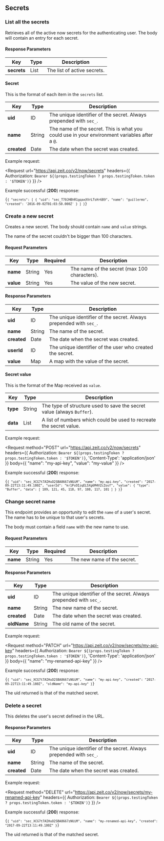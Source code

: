 
## Secrets

### List all the secrets
<Endpoint method="GET" url="/v2/now/secrets" />

Retrieves all of the active now secrets for the authenticating user.
The body will contain an entry for each secret.

#### Response Parameters
| Key | <HelpLink href="#api-basics/types" hasIcon>Type</HelpLink> | Description |
| -- | -- | -- |
| **secrets** | <HelpLink href="#api-basics/types">List</HelpLink> | The list of active secrets. |

#### Secret
This is the format of each item in the `secrets` list.

| Key | <HelpLink href="#api-basics/types" hasIcon>Type</HelpLink> | Description |
| -- | -- | -- |
| **uid** | <HelpLink href="#api-basics/types">ID</HelpLink> | The unique identifier of the secret. Always prepended with `sec_`. |
| **name** | <HelpLink href="#api-basics/types">String</HelpLink> | The name of the secret. This is what you could use in your environment variables after a `@`. |
| **created** | <HelpLink href="#api-basics/types">Date</HelpLink> | The date when the secret was created. |

<Example>
  <span>Example request:</span>

  <Request
    url="https://api.zeit.co/v2/now/secrets"
    headers={{
      Authorization: `Bearer ${(props.testingToken ? props.testingToken.token : '$TOKEN')}`
    }}
  />

  Example successful (**200**) response:

<Code>{`{
  "secrets": [
    {
      "uid": "sec_T70JHBhR1gqaxXVrLTsHr6B9",
      "name": "guillermo",
      "created": '2016-09-02T01:03:50.000Z'
    }
  ]
}`}</Code>
</Example>

### Create a new secret
<Endpoint method="POST" url="/v2/now/secrets"/>

Creates a new secret. The body should contain `name` and `value` strings.

<Note>The name of the secret couldn't be bigger than 100 characters.</Note>

#### Request Parameters
| Key | <HelpLink href="#api-basics/types" hasIcon>Type</HelpLink> | Required | Description |
| -- | -- | -- | -- |
| **name** | <HelpLink href="#api-basics/types">String</HelpLink> | Yes | The name of the secret (max 100 characters). |
| **value** | <HelpLink href="#api-basics/types">String</HelpLink> | Yes | The value of the new secret. |

#### Response Parameters
| Key | <HelpLink href="#api-basics/types" hasIcon>Type</HelpLink> | Description |
| -- | -- | -- |
| **uid** | <HelpLink href="#api-basics/types">ID</HelpLink> | The unique identifier of the secret. Always prepended with `sec_`. |
| **name** | <HelpLink href="#api-basics/types">String</HelpLink> | The name of the secret. |
| **created** | <HelpLink href="#api-basics/types">Date</HelpLink> | The date when the secret was created. |
| **userId** | <HelpLink href="#api-basics/types">ID</HelpLink> | The unique identifier of the user who created the secret. |
| **value** | <HelpLink href="#api-basics/types">Map</HelpLink> | A map with the value of the secret. |

#### Secret value
This is the format of the Map received as `value`.

| Key | <HelpLink href="#api-basics/types" hasIcon>Type</HelpLink> | Description |
| -- | -- | -- |
| **type** | <HelpLink href="#api-basics/types">String</HelpLink> | The type of structure used to save the secret value (always `Buffer`). |
| **data** | <HelpLink href="#api-basics/types">List</HelpLink> | A list of numbers which could be used to recreate the secret value. |

<Example>
  <span>Example request:</span>

  <Request
    method="POST"
    url="https://api.zeit.co/v2/now/secrets"
    headers={{
      Authorization: `Bearer ${(props.testingToken ? props.testingToken.token : '$TOKEN')}`,
      'Content-Type': 'application/json'
    }}
    body={{
      "name": "my-api-key",
      "value": "my-value"
    }}
  />

  Example successful (**200**) response:

<Code>{`{
  "uid": "sec_XCG7t7AIHuO2SBA8667zNUiM",
  "name": "my-api-key",
  "created": "2017-09-22T13:11:49.180Z",
  "userId": "kr1PsOIzqEL5Xg6M4VZcZosf",
  "value": {
    "type": "Buffer",
    "data": [
      109,
      121,
      45,
      118,
      97,
      108,
      117,
      101
    ]
  }
}`}</Code>
</Example>

### Change secret name
<Endpoint method="PATCH" url="/v2/now/secrets/:name" />

This endpoint provides an opportunity to edit the `name`
of a user's secret. The name has to be unique to that user's secrets.

The body must contain a field `name` with the new name to use.

#### Request Parameters
| Key | <HelpLink href="#api-basics/types" hasIcon>Type</HelpLink> | Required | Description |
| -- | -- | -- | -- |
| **name** | <HelpLink href="#api-basics/types">String</HelpLink> | Yes | The new name of the secret. |

#### Response Parameters
| Key | <HelpLink href="#api-basics/types" hasIcon>Type</HelpLink> | Description |
| -- | -- | -- |
| **uid** | <HelpLink href="#api-basics/types">ID</HelpLink> | The unique identifier of the secret. Always prepended with `sec_`. |
| **name** | <HelpLink href="#api-basics/types">String</HelpLink> | The new name of the secret. |
| **created** | <HelpLink href="#api-basics/types">Date</HelpLink> | The date when the secret was created. |
| **oldName** | <HelpLink href="#api-basics/types">String</HelpLink> | The old name of the secret. |

<Example>
  <span>Example request:</span>

  <Request
    method="PATCH"
    url="https://api.zeit.co/v2/now/secrets/my-api-key"
    headers={{
      Authorization: `Bearer ${(props.testingToken ? props.testingToken.token : '$TOKEN')}`,
      'Content-Type': 'application/json'
    }}
    body={{
      "name": "my-renamed-api-key"
    }}
  />

  Example successful (**200**) response:

<Code>{`{
  "uid": "sec_XCG7t7AIHuO2SBA8667zNUiM",
  "name": "my-api-key",
  "created": "2017-09-22T13:11:49.180Z",
  "oldName": "my-api-key"
}`}</Code>

  The <InlineCode>uid</InlineCode> returned is that of the matched secret.
</Example>

### Delete a secret
<Endpoint method="DELETE" url="/v2/now/secrets/:name" />

This deletes the user's secret defined in the URL.

#### Response Parameters
| Key | <HelpLink href="#api-basics/types" hasIcon>Type</HelpLink> | Description |
| -- | -- | -- |
| **uid** | <HelpLink href="#api-basics/types">ID</HelpLink> | The unique identifier of the secret. Always prepended with `sec_`. |
| **name** | <HelpLink href="#api-basics/types">String</HelpLink> | The name of the secret. |
| **created** | <HelpLink href="#api-basics/types">Date</HelpLink> | The date when the secret was created. |

<Example>
  <span>Example request:</span>

  <Request
    method="DELETE"
    url="https://api.zeit.co/v2/now/secrets/my-renamed-api-key"
    headers={{
      Authorization: `Bearer ${(props.testingToken ? props.testingToken.token : '$TOKEN')}`
    }}
  />

  Example successful (**200**) response:

<Code>{`{
  "uid": "sec_XCG7t7AIHuO2SBA8667zNUiM",
  "name": "my-renamed-api-key",
  "created": "2017-09-22T13:11:49.180Z"
}`}</Code>

  The <InlineCode>uid</InlineCode> returned is that of the matched secret.
</Example>

